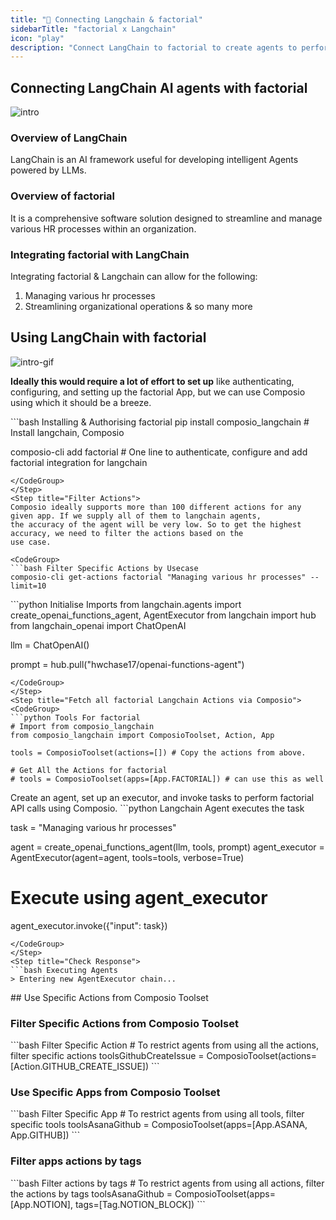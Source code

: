 ```yaml
---
title: "🚀 Connecting Langchain & factorial"
sidebarTitle: "factorial x Langchain"
icon: "play"
description: "Connect LangChain to factorial to create agents to perform tasks using natural language"
---
```


## Connecting LangChain AI agents with factorial
![intro](/media/intro.jpg)

### Overview of LangChain

LangChain is an AI framework useful for developing intelligent Agents powered by LLMs.

### Overview of factorial

It is a comprehensive software solution designed to streamline and manage various HR processes within an organization.

### Integrating factorial with LangChain

Integrating factorial & Langchain can allow for the following:

1. Managing various hr processes
2. Streamlining organizational operations
& so many more

## Using LangChain with factorial
![intro-gif](/media/intro.gif)
<Steps>
<Step title="Setting Up the Environment">

**Ideally this would require a lot of effort to set up** like authenticating, configuring, and setting up the factorial App, but we can use Composio using which it should be a breeze.

<CodeGroup>
```bash Installing & Authorising factorial
pip install composio_langchain # Install langchain, Composio 

composio-cli add factorial # One line to authenticate, configure and add factorial integration for langchain
```
</CodeGroup>
</Step>
<Step title="Filter Actions">
Composio ideally supports more than 100 different actions for any given app. If we supply all of them to langchain agents, 
the accuracy of the agent will be very low. So to get the highest accuracy, we need to filter the actions based on the 
use case.

<CodeGroup>
```bash Filter Specific Actions by Usecase
composio-cli get-actions factorial "Managing various hr processes" --limit=10
```
</CodeGroup>

</Step>
<Step title="Import Base Packages">

<CodeGroup>
```python Initialise Imports
from langchain.agents import create_openai_functions_agent, AgentExecutor
from langchain import hub
from langchain_openai import ChatOpenAI


llm = ChatOpenAI()

prompt = hub.pull("hwchase17/openai-functions-agent")
```
</CodeGroup>
</Step>
<Step title="Fetch all factorial Langchain Actions via Composio">
<CodeGroup>
```python Tools For factorial
# Import from composio_langchain
from composio_langchain import ComposioToolset, Action, App

tools = ComposioToolset(actions=[]) # Copy the actions from above. 

# Get All the Actions for factorial
# tools = ComposioToolset(apps=[App.FACTORIAL]) # can use this as well
```
</CodeGroup>
</Step>
<Step title="Execute the Agent">
Create an agent, set up an executor, and invoke tasks to perform factorial API calls using Composio. 
<CodeGroup>
```python Langchain Agent executes the task

task = "Managing various hr processes"

agent = create_openai_functions_agent(llm, tools, prompt)
agent_executor = AgentExecutor(agent=agent, tools=tools, verbose=True)

# Execute using agent_executor
agent_executor.invoke({"input": task})
```
</CodeGroup>
</Step>
<Step title="Check Response">
```bash Executing Agents
> Entering new AgentExecutor chain...
```
</Step>
</Steps>
## Use Specific Actions from Composio Toolset

### Filter Specific Actions from Composio Toolset

<CodeGroup>
```bash Filter Specific Action
# To restrict agents from using all the actions, filter specific actions
toolsGithubCreateIssue = ComposioToolset(actions=[Action.GITHUB_CREATE_ISSUE])
```
</CodeGroup>

### Use Specific Apps from Composio Toolset
<CodeGroup>
```bash Filter Specific App
# To restrict agents from using all tools, filter specific tools
toolsAsanaGithub = ComposioToolset(apps=[App.ASANA, App.GITHUB])
```
</CodeGroup>

### Filter apps actions by tags 
<CodeGroup>
```bash Filter actions by tags
# To restrict agents from using all actions, filter the actions by tags
toolsAsanaGithub = ComposioToolset(apps=[App.NOTION], tags=[Tag.NOTION_BLOCK])
```
</CodeGroup>

